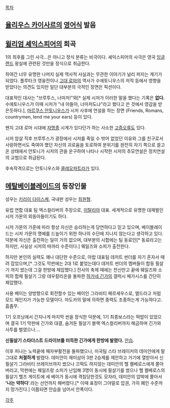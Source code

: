 [[목차]]
== [[율리우스 카이사르]]의 [[영어]]식 발음 ==
== [[윌리엄 셰익스피어]]의 희곡 ==
1의 최후를 그린 사극...은 아니고 정식 분류는 비극이다. 셰익스피어의 사극은 영국 [[잉글랜드]] 왕실에 관련된 것만을 정식으로 취급한다. 

하여간 너무 유명한 나머지 실제 역사적 사실과는 무관한 이야기가 널리 퍼지는 계기가 되었다. 플루타크 영웅전이나 [[고대 로마]]의 역사가 수에토니우스의 저작 등에서 영향을 받았다는 의견도 있지만 일단 대부분의 극적인 장면은 픽션이다. 

대표적인 대사는 "브루투스, 너마저!"와[* 실제 시저가 이러한 말을 했다는 기록은 '''없다.''' 수에토니우스가 이때 시저가 "내 아들아, 너마저도냐"라고 했다고 쓴 것에서 영감을 받은듯하다.], [[마르쿠스 안토니우스]]가 시저 사후에 연설을 하는 장면 (Friends, Romans, countrymen, lend me your ears) 등이 있다. 

왠지 고대 로마 시대에 [[자명종]] 시계가 있다던가 하는 사소한 [[고증오류]]도 있다.

시저 암살 직후 브루투스가 광장에서 시저를 죽일 수 밖어 없었던 이유와 그를 친구로서 사랑하면서도 죽여야 했던 자신의 괴로움을 토로하여 분위기를 완전히 자기 쪽으로 끌고 온 상태에서 안토니가 시저의 관을 운구하여 나타나 시작한 시저의 추모연설은 정치연설의 교범으로 취급된다.

후속작격으로는 안토니우스와 [[클레오파트라]]가 있다.

== [[메탈베이블레이드]]의 등장인물 ==
성우는 [[키리이 다이스케]], 국내판 성우는 [[최원형]].

유럽 연합 대표 팀 엑스컬리버의 주장으로, [[이탈리아]] 대표. 세계적으로 유명한 대재벌인 시저 가문의 외동아들이기도 하다. 

시저 가문의 가훈에 따라 항상 자신은 승리하는게 당연하다고 믿고 있으며, 베이블레이드는 시저 가문의 명예를 드높이기 위한 하나의 수단에 지나지 않는다고 생각하고 있다. 덕분에 자신은 출전하는 일이 거의 없으며, 대부분의 시합에는 팀 동료인[* 동료라고는 하지만, 사실상 시저의 따까리 수준이다.] 웨일즈와 소피가 출전한다.

하지만 본인의 실력도 꽤나 대단한 수준으로, 아랍 대표팀 데저트 썬더를 자기 혼자서 때려 잡았으며,[* 그것도 막판에는 2대 1로 붙었는데다 데저트 썬더의 멤버들이 합동 필살기 까지 썼는데 그걸 한방에 제압했다.] 전사의 축제 때에는 천신만고 끝에 웨일즈와 소피의 합체 필살기 그랑 데우칼리온을 돌파한 [[하가네 긴가]]의 갤럭시 페가시스를 간단히 제압했다.

사용 베이는 양방향으로 회전할수 있는 베이인 그라비티 페르세우스로, 엘드라고 처럼 모드 체인지가 가능한 모델이다. 마도카의 말에 의하면 중력도 조종하는게 가능하다고. 흠좀무.

1기 오프닝에서 간지나게 마지막 씬을 장식한 덕분에, 1기 최종보스라는 떡밥이 있었으며 결국 1기 막판에 긴가와 대결, 숨겨둔 필살기 블랙 엑스컬리버까지 해금하며 긴가와 사투를 벌였으나....

'''신필살기 스타더스트 드라이브를 터득한 긴가에게 한방에 발렸다.''' [[안습]].

이후 피나는 노력끝에 패자부활전을 돌파했으나, 미국팀 스타 브레이커의 데미안에게 말 그대로 '''처절하게''' 발렸다. 데미안이 재미삼아 3판 2승제를 제안하고 거기에 열받아서 신 필살기 그라비티 브레이브까지 썼으나 끄떡도 하지않는 데미안의 헬 켈베로스에게 쫄아버리고, 막판에는 웨일즈랑 소피가 난입해 3명이 동시에 필살기를 썼으나 헬 켈베로스의 필살기 헬즈 게이트에 세 베이가 동시에 격침당한것도 모자라, 데미안의 압박에 쫄아서 ''''나는 약하다''''.라는 선언까지 해버렸다.[* 이때 표정이 그야말로 압권, 가히 폐인 수준까지 망가진다.] 이쯤되면 안습을 넘어서 안폭이다.


[[각주]]
